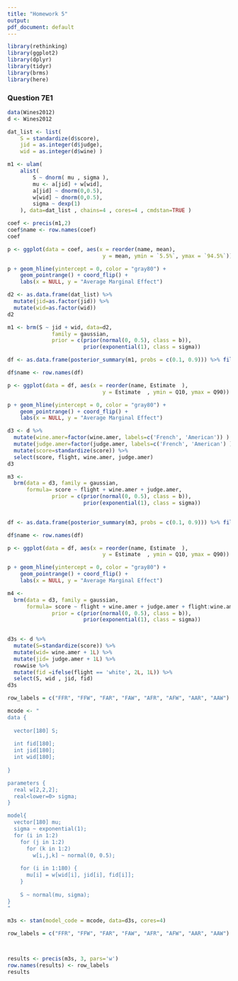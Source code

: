 ```yaml
---
title: "Homework 5"
output:
pdf_document: default
---
```


```r
library(rethinking)
library(ggplot2)
library(dplyr)
library(tidyr)
library(brms)
library(here)


```

### Question 7E1
```r

data(Wines2012)
d <- Wines2012

dat_list <- list(
    S = standardize(d$score),
    jid = as.integer(d$judge),
    wid = as.integer(d$wine) )

```

```r



m1 <- ulam(
    alist(
        S ~ dnorm( mu , sigma ),
        mu <- a[jid] + w[wid],
        a[jid] ~ dnorm(0,0.5),
        w[wid] ~ dnorm(0,0.5),
        sigma ~ dexp(1)
    ), data=dat_list , chains=4 , cores=4 , cmdstan=TRUE )

coef <- precis(m1,2)
coef$name <- row.names(coef)
coef
```
```r
p <- ggplot(data = coef, aes(x = reorder(name, mean),
                              y = mean, ymin = `5.5%`, ymax = `94.5%`))

p + geom_hline(yintercept = 0, color = "gray80") +
    geom_pointrange() + coord_flip() +
    labs(x = NULL, y = "Average Marginal Effect") 
```
```r
d2 <- as.data.frame(dat_list) %>%
  mutate(jid=as.factor(jid)) %>%
  mutate(wid=as.factor(wid))
d2
```

```r


m1 <- brm(S ~ jid + wid, data=d2,
              family = gaussian,
              prior = c(prior(normal(0, 0.5), class = b)),
                        prior(exponential(1), class = sigma))


```



```r
df <- as.data.frame(posterior_summary(m1, probs = c(0.1, 0.9))) %>% filter(Estimate > -10)

df$name <- row.names(df) 

p <- ggplot(data = df, aes(x = reorder(name, Estimate  ),
                              y = Estimate  , ymin = Q10, ymax = Q90))

p + geom_hline(yintercept = 0, color = "gray80") +
    geom_pointrange() + coord_flip() +
    labs(x = NULL, y = "Average Marginal Effect") 
```
```r
d3 <- d %>%
  mutate(wine.amer=factor(wine.amer, labels=c('French', 'American')) ) %>%
  mutate(judge.amer=factor(judge.amer, labels=c('French', 'American') )) %>%
  mutate(score=standardize(score)) %>%
  select(score, flight, wine.amer, judge.amer)  
d3
```


```r

m3 <-
  brm(data = d3, family = gaussian,
      formula= score ~ flight + wine.amer + judge.amer,
              prior = c(prior(normal(0, 0.5), class = b)),
                        prior(exponential(1), class = sigma))
      
```


```r

df <- as.data.frame(posterior_summary(m3, probs = c(0.1, 0.9))) %>% filter(Estimate > -10)

df$name <- row.names(df) 

p <- ggplot(data = df, aes(x = reorder(name, Estimate  ),
                              y = Estimate  , ymin = Q10, ymax = Q90))

p + geom_hline(yintercept = 0, color = "gray80") +
    geom_pointrange() + coord_flip() +
    labs(x = NULL, y = "Average Marginal Effect")

```
```r

m4 <-
  brm(data = d3, family = gaussian,
      formula= score ~ flight + wine.amer + judge.amer + flight:wine.amer + flight:judge.amer + wine.amer:judge.amer,
              prior = c(prior(normal(0, 0.5), class = b)),
                        prior(exponential(1), class = sigma))
      
```
```r
d3s <- d %>% 
  mutate(S=standardize(score)) %>%
  mutate(wid= wine.amer + 1L) %>%
  mutate(jid= judge.amer + 1L) %>%
  rowwise %>%
  mutate(fid =ifelse(flight == 'white', 2L, 1L)) %>%
  select(S, wid , jid, fid)  
d3s
```


```r

row_labels = c("FFR", "FFW", "FAR", "FAW", "AFR", "AFW", "AAR", "AAW")

mcode <- "
data {
  
  vector[180] S;
  
  int fid[180];
  int jid[180];
  int wid[180];
  
}

parameters {
  real w[2,2,2];
  real<lower=0> sigma;
}

model{
  vector[180] mu;
  sigma ~ exponential(1);
  for (i in 1:2)
    for (j in 1:2)
      for (k in 1:2)
        w[i,j,k] ~ normal(0, 0.5);
        
    for (i in 1:180) {
      mu[i] = w[wid[i], jid[i], fid[i]];
    }
    
    S ~ normal(mu, sigma);
}
"

m3s <- stan(model_code = mcode, data=d3s, cores=4)
```
```r
row_labels = c("FFR", "FFW", "FAR", "FAW", "AFR", "AFW", "AAR", "AAW")



results <- precis(m3s, 3, pars='w')
row.names(results) <- row_labels
results

```

